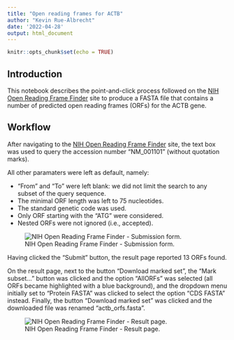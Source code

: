 ```yaml
---
title: "Open reading frames for ACTB"
author: "Kevin Rue-Albrecht"
date: '2022-04-28'
output: html_document
---
```


```r
knitr::opts_chunk$set(echo = TRUE)
```

## Introduction

This notebook describes the point-and-click process followed on the
[NIH Open Reading Frame Finder][nih-orf-finder] site to produce a FASTA file
that contains a number of predicted open reading frames (ORFs) for the ACTB
gene.

## Workflow

After navigating to the [NIH Open Reading Frame Finder][nih-orf-finder] site,
the text box was used to query the accession number "NM_001101" (without
quotation marks).

All other paramaters were left as default, namely:

- "From" and "To" were left blank: we did not limit the search to any subset of
  the query sequence.
- The minimal ORF length was left to 75 nucleotides.
- The standard genetic code was used.
- Only ORF starting with the "ATG" were considered.
- Nested ORFs were not ignored (i.e., accepted).

![NIH Open Reading Frame Finder - Submission form.](img/nih-orf-finder-submit.png)

Having clicked the "Submit" button, the result page reported 13 ORFs found.

On the result page, next to the button "Download marked set",
the "Mark subset..." button was clicked and the option
"AllORFs" was selected (all ORFs became highlighted with a blue background),
and the dropdown menu initially set to "Protein FASTA"
was clicked to select the option "CDS FASTA" instead.
Finally, the button "Download marked set" was clicked and the downloaded file
was renamed "actb_orfs.fasta".

![NIH Open Reading Frame Finder - Result page.](img/nih-orf-finder-result.png)

[nih-orf-finder]: https://www.ncbi.nlm.nih.gov/orffinder/
